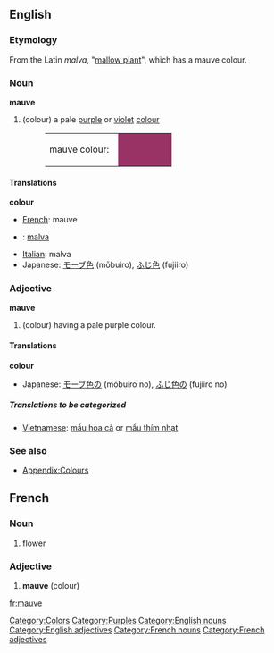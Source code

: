 {{Wikipedia}}
==English==

===Etymology===
From the Latin ''malva'', "[[mallow plant]]", which has a mauve colour.

===Noun===
'''mauve'''
#(colour) a pale [[purple]] or [[violet]] [[color|colour]]
#:<table><tr><td>mauve colour: &nbsp;</td><td bgcolor="#993366" width="80">&nbsp; </td></tr></table>

====Translations====
'''colour'''
{{top}}
* [[French]]: mauve
* {{io}} : [[malva]]
{{mid}}
* [[Italian]]: malva
*Japanese: [[モーブ色]] (mōbuiro), [[ふじ色]] (fujiiro)
{{bottom}}

===Adjective===
'''mauve'''
#(colour) having a pale purple colour. 

====Translations====
'''colour'''
{{top}}
*Japanese: [[モーブ色]]の (mōbuiro no), [[ふじ色]]の (fujiiro no)
{{mid}}
{{bottom}}

=====Translations to be categorized=====
{{checktrans}}
<!--Remove this section once all of the translations below have been moved into the tables above.-->
* [[Vietnamese]]: [[mầu hoa cà]] or [[mầu thím nhạt]]

===See also===
*[[Wiktionary_Appendix:Colours|Appendix:Colours]]

[[Category:Colors]]
[[Category:Purples]]
[[Category:English nouns]]
[[Category:English adjectives]]

==French==
===Noun===
[[Category:French nouns]]
# flower

===Adjective===
[[Category:French adjectives]]
# '''mauve''' (colour)

[[fr:mauve]]